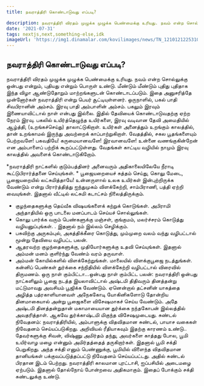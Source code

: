 ```yaml
---
title: நவராத்திரி கொண்டாடுவது எப்படி?

description: நவராத்திரி விரதம் முழுக்க முழுக்க பெண்மைக்கு உரியது. நவம் என்ற சொல்லுக்கு ஒன்பது என்றும், புதியது என்றும் பொருள் உண்டு. மீண்டும் மீண்டும் புதிது புதிதாக இந்த விழா ஆண்டுதோறும் மாற்றங்களுடன் கொண்டாடப்படும். இதை அனுசரித்தே முன்னோர்கள் நவராத்திரி என்று பெயர் சூட்டியுள்ளனர்.
date: '2021-07-31'
tags: nextjs,next,something-else,idk
imageUrl: 'https://img1.dinamalar.com/kovilimages/news/TN_121012122531000000.jpg'
---
```


## நவராத்திரி கொண்டாடுவது எப்படி?

நவராத்திரி விரதம் முழுக்க முழுக்க பெண்மைக்கு உரியது. நவம் என்ற சொல்லுக்கு ஒன்பது என்றும், புதியது என்றும் பொருள் உண்டு. மீண்டும் மீண்டும் புதிது புதிதாக இந்த விழா ஆண்டுதோறும் மாற்றங்களுடன் கொண்டாடப்படும். இதை அனுசரித்தே முன்னோர்கள் நவராத்திரி என்று பெயர் சூட்டியுள்ளனர். ஒருநாளில், பகல் பாதி சிவபிரானின் அம்சம். இரவு பாதி அம்பாளின் அம்சம். பகலும் இரவும் இணையாவிட்டால் நாள் என்பது இல்லை. இதில் தேவியைக் கொண்டாடுவதற்கு ஏற்ற நேரம் இரவு. பகலில் உயிர்த்தெழுந்த உயிர்களை, இரவு வடிவான தேவி அமைதியில் ஆழ்த்தி, (உறங்கச்செய்து) தாலாட்டுகிறாள். உயிர்கள் அனைத்தும் உறங்கும் காலத்தில், தான் உறங்காமல் இருந்து அவற்றைக் காப்பாற்றுகிறாள். வேதத்தில், சகல பூதங்களையும் பெற்றவளே! பகவதியே! கருமையானவளே! இரவானவளே! உன்னை வணங்குகின்றேன் என அம்பாளைப் பற்றிக் கூறப்பட்டுள்ளது. வேதங்கள் காட்டிய வழியில் நாமும் இரவு காலத்தில் அவளைக் கொண்டாடுகிறோம்.

*நவராத்திரி நாட்களில் குடும்பத்தினர் அனைவரும் அதிகாலையிலேயே நீராடி கூட்டுபிரார்த்தனை செய்யுங்கள். * பூஜையறையைச் சுத்தம் செய்து, கொலு மேடை, பூஜையறையில் லட்சுமித்தாயே! உன்னருளால் உலக உயிர்கள் இன்புற்றிருக்க வேண்டும் என்று பிரார்த்தித்து ஐந்துமுகம் விளக்கேற்றி, சாம்பிராணி, பத்தி ஏற்றி வையுங்கள். இதனால் வீட்டில் லட்சுமி கடாட்சம் நிலைத்திருக்கும். 

* குழந்தைகளுக்கு தெய்வீக விஷயங்களைக் கற்றுக் கொடுங்கள். அபிராமி அந்தாதியில் ஒரு பாடலை மனப்பாடம் செய்யச் சொல்லுங்கள்.
* கொலு பார்க்க வரும் பெண்களுக்கு மஞ்சள், குங்குமம், மலர்ச்சரம் கொடுத்து வழியனுப்புங்கள். . இதனால் நம் இல்லம் செழிக்கும்.
* பசுவிற்கு அருகம்புல், அகத்திக்கீரை கொடுத்து, மும்முறை வலம் வந்து வழிபட்டால் மூன்று தேவியை வழிபட்ட பலன்.
* ஆதரவற்ற குழந்தைகளுக்கு, முதியோர்களுக்கு உதவி செய்யுங்கள். இதனால் அம்மன் மனம் குளிர்ந்து வேண்ம் வரம் தருவாள்.
* அம்மன் கோயில்களில் விளக்கேற்றுங்கள். மாலையில் விளக்குபூஜை நடத்துங்கள். கன்னிப் பெண்கள் துர்க்கை சந்நிதியில் விளக்கேற்றி வழிபட்டால் விரைவில் திருமணம். ஒரு நாள் கும்பிட்டா...ஒன்பது நாள் கும்பிட்ட பலன்: நவராத்திரி ஒன்பது நாட்களிலும் பூஜை நடத்த இயலாவிட்டால் அஷ்டமி திதிவரும் தினத்தன்று மட்டுமாவது அவசியம் பூஜிக்க வேண்டும். ஏனென்றால் தட்சனின் யாகத்தை அழித்த பத்ரகாளியானவள் அநேககோடி யோகினிகளோடு தோன்றிய தினமாகையால் அன்று பூஜைகளை விசேஷமாகச் செய்ய வேண்டும். அதே அஷ்டமி தினத்தன்றுதான் மகாமாயையான துர்க்கை நந்தகோபன் இல்லத்தில் அவதரித்தாள். ஆகவே துர்க்காஷ்டமி மிகுந்த விசேஷமுடையது. சுண்டல் நிவேதனம்: நவராத்திரியில், அம்பாளுக்கு விதவிதமான சுண்டல், பாயாச வகைகள் நிவேதனம் செய்யப்படுகிறது. அறிவியல் ரீதியாகவும் இதற்கு காரணம் உண்டு.. தேவர்களுக்கு சிவன், விஷ்ணு அமிர்தம் தந்து, அவர்களை காத்தது போல, பூமி உயிர்வாழ மழை என்னும் அமிர்தத்தைத் தருகிறார்கள். இதனால் பூமி சக்தி பெறுகிறது. அந்த சக்தி எனும் பெண்ணுக்கு, பூமியில் விளைந்த விதவிதமான தானியங்கள் பக்குவப்படுத்தப்பட்டு நிவேதனம் செய்யப்பட்டது. அதில் சுண்டல் பிரதான இடம் பெற்றது. நவராத்திரி காலமான புரட்டாசி, ஐப்பசியில் அடைமழை ஏற்படும். இதனால் தோல்நோய் போன்றவை அதிகமாகும். இதைப் போக்கும் சக்தி சுண்டலுக்கு உண்டு.


